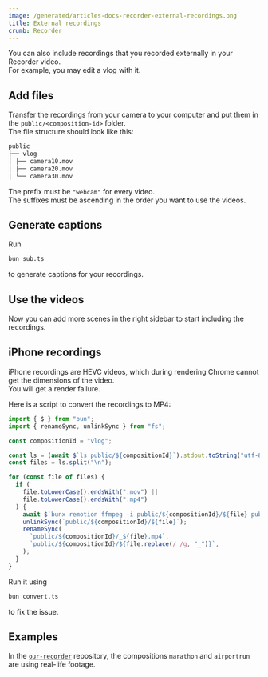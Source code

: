 ```yaml
---
image: /generated/articles-docs-recorder-external-recordings.png
title: External recordings
crumb: Recorder
---
```


You can also include recordings that you recorded externally in your Recorder video.  
For example, you may edit a vlog with it.

## Add files

Transfer the recordings from your camera to your computer and put them in the `public/<composition-id>` folder.  
The file structure should look like this:

```bash title="Assuming the composition id is 'vlog'"
public
├── vlog
│ ├── camera10.mov
│ ├── camera20.mov
│ └── camera30.mov

```

The prefix must be `"webcam"` for every video.  
The suffixes must be ascending in the order you want to use the videos.

## Generate captions

Run

```bash
bun sub.ts
```

to generate captions for your recordings.

## Use the videos

Now you can add more scenes in the right sidebar to start including the recordings.

## iPhone recordings

iPhone recordings are HEVC videos, which during rendering Chrome cannot get the dimensions of the video.  
You will get a render failure.

Here is a script to convert the recordings to MP4:

```ts title="convert.ts"
import { $ } from "bun";
import { renameSync, unlinkSync } from "fs";

const compositionId = "vlog";

const ls = (await $`ls public/${compositionId}`).stdout.toString("utf-8");
const files = ls.split("\n");

for (const file of files) {
  if (
    file.toLowerCase().endsWith(".mov") ||
    file.toLowerCase().endsWith(".mp4")
  ) {
    await $`bunx remotion ffmpeg -i public/${compositionId}/${file} public/${compositionId}/_${file}.mp4`;
    unlinkSync(`public/${compositionId}/${file}`);
    renameSync(
      `public/${compositionId}/_${file}.mp4`,
      `public/${compositionId}/${file.replace(/ /g, "_")}`,
    );
  }
}
```

Run it using

```sh
bun convert.ts
```

to fix the issue.

## Examples

In the [`our-recorder`](https://github.com/remotion-dev/our-recorder) repository, the compositions `marathon` and `airportrun` are using real-life footage.
